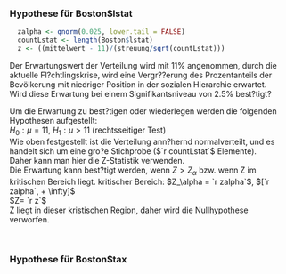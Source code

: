 <div style="padding:10px">
### Hypothese für Boston$lstat

```r
  zalpha <- qnorm(0.025, lower.tail = FALSE)
  countLstat <- length(Boston$lstat)
  z <- ((mittelwert - 11)/(streuung/sqrt(countLstat)))
```

Der Erwartungswert der Verteilung wird mit 11% angenommen, durch die aktuelle Fl?chtlingskrise, wird eine Vergr??erung des Prozentanteils der Bevölkerung mit niedriger Position in der sozialen Hierarchie erwartet.<br>
Wird diese Erwartung bei einem Signifikantsniveau von 2.5% best?tigt?<br>

Um die Erwartung zu best?tigen oder wiederlegen werden die folgenden Hypothesen aufgestellt:<br>
$H_0 : \mu = 11$, $H_1 : \mu \gt 11$ (rechtsseitiger Test)<br>
Wie oben festgestellt ist die Verteilung ann?hernd normalverteilt, und es handelt sich um eine gro?e Stichprobe
($`r countLstat`$ Elemente). Daher kann man hier die Z-Statistik verwenden. <br>
Die Erwartung kann best?tigt werden, wenn $Z \gt Z_\alpha$ bzw. wenn Z im kritischen Bereich liegt.
kritischer Bereich:
$Z_\alpha = `r zalpha`$, $[`r zalpha`, + \infty]$ <br>
$Z= `r z`$ <br>
Z liegt in dieser kristischen Region, daher wird die Nullhypothese verworfen.

<br>

### Hypothese für Boston$tax

</div>